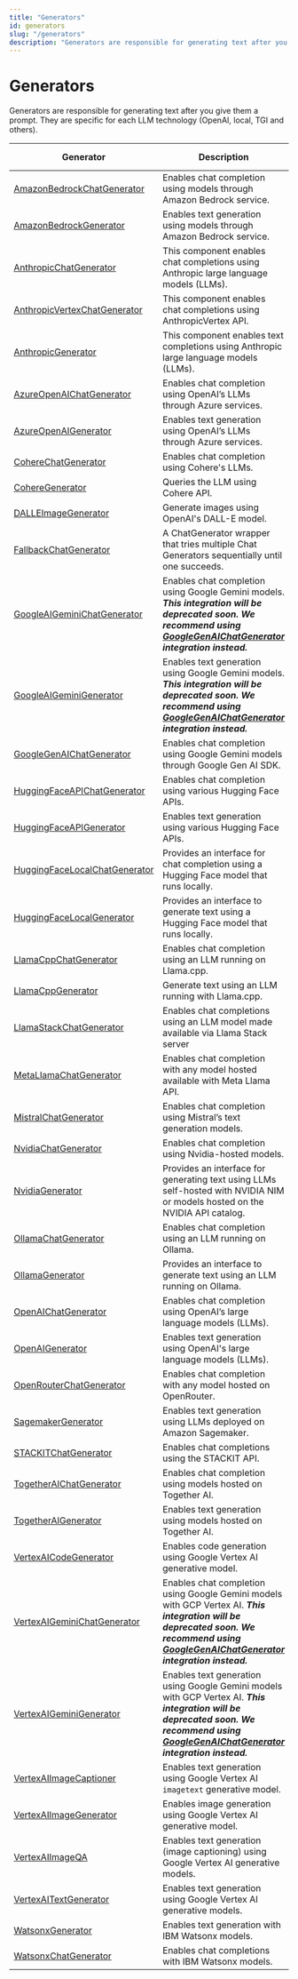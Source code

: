 ```yaml
---
title: "Generators"
id: generators
slug: "/generators"
description: "Generators are responsible for generating text after you give them a prompt. They are specific for each LLM technology (OpenAI, local, TGI and others)."
---
```


# Generators

Generators are responsible for generating text after you give them a prompt. They are specific for each LLM technology (OpenAI, local, TGI and others).

| Generator                                                            | Description                                                                                                                                                                                                              | Streaming Support |
| --- | --- | --- |
| [AmazonBedrockChatGenerator](generators/amazonbedrockchatgenerator.mdx)       | Enables chat completion using models through Amazon Bedrock service.                                                                                                                                                     | ✅                 |
| [AmazonBedrockGenerator](generators/amazonbedrockgenerator.mdx)               | Enables text generation using models through Amazon Bedrock service.                                                                                                                                                     | ✅                 |
| [AnthropicChatGenerator](generators/anthropicchatgenerator.mdx)                 | This component enables chat completions using Anthropic large language models (LLMs).                                                                                                                                    | ✅                 |
| [AnthropicVertexChatGenerator](generators/anthropicvertexchatgenerator.mdx)     | This component enables chat completions using AnthropicVertex API.                                                                                                                                                       | ✅                 |
| [AnthropicGenerator](generators/anthropicgenerator.mdx)                         | This component enables text completions using Anthropic large language models (LLMs).                                                                                                                                    | ✅                 |
| [AzureOpenAIChatGenerator](generators/azureopenaichatgenerator.mdx)           | Enables chat completion using OpenAI’s LLMs through Azure services.                                                                                                                                                      | ✅                 |
| [AzureOpenAIGenerator](generators/azureopenaigenerator.mdx)                   | Enables text generation using OpenAI’s LLMs through Azure services.                                                                                                                                                      | ✅                 |
| [CohereChatGenerator](generators/coherechatgenerator.mdx)                     | Enables chat completion using Cohere's LLMs.                                                                                                                                                                             | ✅                 |
| [CohereGenerator](generators/coheregenerator.mdx)                             | Queries the LLM using Cohere API.                                                                                                                                                                                        | ✅                 |
| [DALLEImageGenerator](generators/dalleimagegenerator.mdx)                       | Generate images using OpenAI's DALL-E model.                                                                                                                                                                             | ❌                 |
| [FallbackChatGenerator](generators/fallbackchatgenerator.mdx)                   | A ChatGenerator wrapper that tries multiple Chat Generators sequentially until one succeeds.                                                                                                                             | ✅                 |
| [GoogleAIGeminiChatGenerator](generators/googleaigeminichatgenerator.mdx)     | Enables chat completion using Google Gemini models. **_This integration will be deprecated soon. We recommend using [GoogleGenAIChatGenerator](generators/googlegenaichatgenerator.mdx) integration instead._**                     | ✅                 |
| [GoogleAIGeminiGenerator](generators/googleaigeminigenerator.mdx)             | Enables text generation using Google Gemini models. **_This integration will be deprecated soon. We recommend using [GoogleGenAIChatGenerator](generators/googlegenaichatgenerator.mdx)  integration instead._**                    | ✅                 |
| [GoogleGenAIChatGenerator](generators/googlegenaichatgenerator.mdx)             | Enables chat completion using Google Gemini models through Google Gen AI SDK.                                                                                                                                            | ✅                 |
| [HuggingFaceAPIChatGenerator](generators/huggingfaceapichatgenerator.mdx)     | Enables chat completion using various Hugging Face APIs.                                                                                                                                                                 | ✅                 |
| [HuggingFaceAPIGenerator](generators/huggingfaceapigenerator.mdx)             | Enables text generation using various Hugging Face APIs.                                                                                                                                                                 | ✅                 |
| [HuggingFaceLocalChatGenerator](generators/huggingfacelocalchatgenerator.mdx) | Provides an interface for chat completion using a Hugging Face model that runs locally.                                                                                                                                  | ✅                 |
| [HuggingFaceLocalGenerator](generators/huggingfacelocalgenerator.mdx)         | Provides an interface to generate text using a Hugging Face model that runs locally.                                                                                                                                     | ✅                 |
| [LlamaCppChatGenerator](generators/llamacppchatgenerator.mdx)                   | Enables chat completion using an LLM running on Llama.cpp.                                                                                                                                                               | ❌                 |
| [LlamaCppGenerator](generators/llamacppgenerator.mdx)                         | Generate text using an LLM running with Llama.cpp.                                                                                                                                                                       | ❌                 |
| [LlamaStackChatGenerator](generators/llamastackchatgenerator.mdx)         | Enables chat completions using an LLM model made available via Llama Stack server                                                                                                                                        | ✅                 |
| [MetaLlamaChatGenerator](generators/metallamachatgenerator.mdx)                 | Enables chat completion with any model hosted available with Meta Llama API.                                                                                                                                             | ✅                 |
| [MistralChatGenerator](generators/mistralchatgenerator.mdx)                   | Enables chat completion using Mistral’s text generation models.                                                                                                                                                          | ✅                 |
| [NvidiaChatGenerator](generators/nvidiachatgenerator.mdx)                       | Enables chat completion using Nvidia-hosted models.                                                                                                                                                                      | ✅                 |
| [NvidiaGenerator](generators/nvidiagenerator.mdx)                             | Provides an interface for generating text using LLMs self-hosted with NVIDIA NIM or models hosted on the NVIDIA API catalog.                                                                                             | ❌                 |
| [OllamaChatGenerator](generators/ollamachatgenerator.mdx)                     | Enables chat completion using an LLM running on Ollama.                                                                                                                                                                  | ✅                 |
| [OllamaGenerator](generators/ollamagenerator.mdx)                             | Provides an interface to generate text using an LLM running on Ollama.                                                                                                                                                   | ✅                 |
| [OpenAIChatGenerator](generators/openaichatgenerator.mdx)                     | Enables chat completion using OpenAI’s large language models (LLMs).                                                                                                                                                     | ✅                 |
| [OpenAIGenerator](generators/openaigenerator.mdx)                             | Enables text generation using OpenAI's large language models (LLMs).                                                                                                                                                     | ✅                 |
| [OpenRouterChatGenerator](generators/openrouterchatgenerator.mdx)               | Enables chat completion with any model hosted on OpenRouter.                                                                                                                                                             | ✅                 |
| [SagemakerGenerator](generators/sagemakergenerator.mdx)                       | Enables text generation using LLMs deployed on Amazon Sagemaker.                                                                                                                                                         | ❌                 |
| [STACKITChatGenerator](generators/stackitchatgenerator.mdx)                     | Enables chat completions using the STACKIT API.                                                                                                                                                                          | ✅                 |
| [TogetherAIChatGenerator](generators/togetheraichatgenerator.mdx)               | Enables chat completion using models hosted on Together AI.                                                                                                                                                              | ✅                 |
| [TogetherAIGenerator](generators/togetheraigenerator.mdx)                       | Enables text generation using models hosted on Together AI.                                                                                                                                                              | ✅                 |
| [VertexAICodeGenerator](generators/vertexaicodegenerator.mdx)                 | Enables code generation using Google Vertex AI generative model.                                                                                                                                                         | ❌                 |
| [VertexAIGeminiChatGenerator](generators/vertexaigeminichatgenerator.mdx)     | Enables chat completion using Google Gemini models with GCP Vertex AI. **_This integration will be deprecated soon. We recommend using [GoogleGenAIChatGenerator](generators/googlegenaichatgenerator.mdx)  integration instead._** | ✅                 |
| [VertexAIGeminiGenerator](generators/vertexaigeminigenerator.mdx)             | Enables text generation using Google Gemini models with GCP Vertex AI. **_This integration will be deprecated soon. We recommend using [GoogleGenAIChatGenerator](generators/googlegenaichatgenerator.mdx)  integration instead._** | ✅                 |
| [VertexAIImageCaptioner](generators/vertexaiimagecaptioner.mdx)               | Enables text generation using Google Vertex AI `imagetext` generative model.                                                                                                                                             | ❌                 |
| [VertexAIImageGenerator](generators/vertexaiimagegenerator.mdx)               | Enables image generation using Google Vertex AI generative model.                                                                                                                                                        | ❌                 |
| [VertexAIImageQA](generators/vertexaiimageqa.mdx)                             | Enables text generation (image captioning) using Google Vertex AI generative models.                                                                                                                                     | ❌                 |
| [VertexAITextGenerator](generators/vertexaitextgenerator.mdx)                 | Enables text generation using Google Vertex AI generative models.                                                                                                                                                        | ❌                 |
| [WatsonxGenerator](generators/watsonxgenerator.mdx)                             | Enables text generation with IBM Watsonx models.                                                                                                                                                                         | ✅                 |
| [WatsonxChatGenerator](generators/watsonxchatgenerator.mdx)                     | Enables chat completions with IBM Watsonx models.                                                                                                                                                                        | ✅                 |
